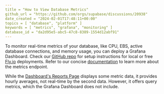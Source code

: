 ```yaml
---
title = "How to View Database Metrics"
github_url = "https://github.com/orgs/supabase/discussions/20938"
date_created = "2024-02-01T17:48:11+00:00"
topics = [ "database", "platform" ]
keywords = [ "metrics", "grafana", "monitoring" ]
database_id = "da2d95e5-abc5-47c8-8389-1554d12abf91"
---
```


To monitor real-time metrics of your database, like CPU, EBS, active database connections, and memory usage, you can deploy a Grafana Dashboard. Check our [GitHub repo](https://github.com/supabase/supabase-grafana) for setup instructions for local or free [Fly.io](http://fly.io/) deployments. Refer to our concise [documentation](https://supabase.com/docs/guides/platform/metrics) to learn more about the metrics endpoint.

While the [Dashboard's Reports Page](https://supabase.com/dashboard/project/_/reports) displays some metric data, it provides hourly averages, not real-time by the second data. However, it offers query metrics, which the Grafana Dashboard does not include.
